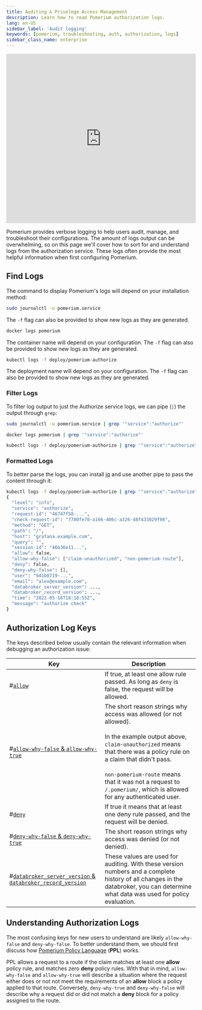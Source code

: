 ```yaml
---
title: Auditing & Privelege Access Management
description: Learn how to read Pomerium authorization logs.
lang: en-US
sidebar_label: 'Audit logging'
keywords: [pomerium, troubleshooting, auth, authorization, logs]
sidebar_class_name: enterprise
---
```



<iframe
  width="100%"
  height="450"
  src="https://www.youtube.com/embed/-VJ1uxJzMcU"
  title="YouTube video player"
  frameborder="0"
  allow="accelerometer; autoplay; clipboard-write; encrypted-media; gyroscope; picture-in-picture; web-share"
  allowfullscreen></iframe>

Pomerium provides verbose logging to help users audit, manage, and troubleshoot their configurations. The amount of logs output can be overwhelming, so on this page we'll cover how to sort for and understand logs from the authorization service. These logs often provide the most helpful information when first configuring Pomerium.

## Find Logs

The command to display Pomerium's logs will depend on your installation method:

<Tabs groupId="stacks">
<TabItem value="daemon" label="System Daemon">

```bash
sudo journalctl -u pomerium.service
```

The `-f` flag can also be provided to show new logs as they are generated.

</TabItem>
<TabItem value="docker" label="Docker">

```bash
docker logs pomerium
```

The container name will depend on your configuration. The `-f` flag can also be provided to show new logs as they are generated.

</TabItem>
<TabItem value="k8s" label="Kubernetes">

```bash
kubectl logs -f deploy/pomerium-authorize
```

The deployment name will depend on your configuration. The `-f` flag can also be provided to show new logs as they are generated.

</TabItem>
</Tabs>

### Filter Logs

To filter log output to just the Authorize service logs, we can pipe (`|`) the output through `grep`:

<Tabs groupId="stacks">
<TabItem value="daemon" label="System Daemon">

```bash
sudo journalctl -u pomerium.service | grep '"service":"authorize"'
```

</TabItem>
<TabItem value="docker" label="Docker">

```bash
docker logs pomerium | grep '"service":"authorize"'
```

</TabItem>
<TabItem value="k8s" label="Kubernetes">

```bash
kubectl logs -f deploy/pomerium-authorize | grep '"service":"authorize"'
```

</TabItem>
</Tabs>

### Formatted Logs

To better parse the logs, you can install [jq](https://stedolan.github.io/jq/) and use another pipe to pass the content through it:

```bash
kubectl logs -f deploy/pomerium-authorize | grep '"service":"authorize"' | jq
{
  "level": "info",
  "service": "authorize",
  "request-id": "46747f58-...",
  "check-request-id": "7700fe70-a166-406c-a326-48f433029f98",
  "method": "GET",
  "path": "/",
  "host": "grafana.example.com",
  "query": "",
  "session-id": "46b36e11...",
  "allow": false,
  "allow-why-false": ["claim-unauthorized", "non-pomerium-route"],
  "deny": false,
  "deny-why-false": [],
  "user": "941b0719-...",
  "email": "alex@example.com",
  "databroker_server_version": ...,
  "databroker_record_version": ...,
  "time": "2022-05-16T18:18:55Z",
  "message": "authorize check"
}
```

## Authorization Log Keys

The keys described below usually contain the relevant information when debugging an authorization issue:

| Key | Description |
| --- | --- |
| <a className="entRef-anchor" id="allow">#</a><a href='#allow'>`allow`</a> | If true, at least one allow rule passed. As long as `deny` is false, the request will be allowed. |
| <a className="entRef-anchor" id="allow-why-false">#</a><a href='#allow-why-false'>`allow-why-false` & `allow-why-true`</a> | The short reason strings why access was allowed (or not allowed). <br/> <br/> In the example output above, `claim-unauthorized` means that there was a policy rule on a claim that didn't pass.<br/><br/>`non-pomerium-route` means that it was not a request to `/.pomerium/`, which is allowed for any authenticated user. |
| <a className="entRef-anchor" id="deny">#</a><a href='#deny'>`deny`</a> | If true it means that at least one deny rule passed, and the request will be denied. |
| <a className="entRef-anchor" id="deny-why-false">#</a><a href='#deny-why-false'>`deny-why-false` & `deny-why-true`</a> | The short reason strings why access was denied (or not denied). |
| <a className="entRef-anchor" id="databroker">#</a><a href='#databroker'>`databroker_server_version` & `databroker_record_version`</a> | These values are used for auditing. With these version numbers and a complete history of all changes in the databroker, you can determine what data was used for policy evaluation. |

## Understanding Authorization Logs

The most confusing keys for new users to understand are likely `allow-why-false` and `deny-why-false`. To better understand them, we should first discuss how [Pomerium Policy Language](/docs/internals/ppl) (**PPL**) works.

PPL allows a request to a route if the claim matches at least one **allow** policy rule, and matches zero **deny** policy rules. With that in mind, `allow-why-false` and `allow-why-true` will describe a situation where the request either does or not not meet the requirements of an **allow** block a policy applied to that route. Conversely, `deny-why-true` and `deny-why-false` will describe why a request did or did not match a **deny** block for a policy assigned to the route.
